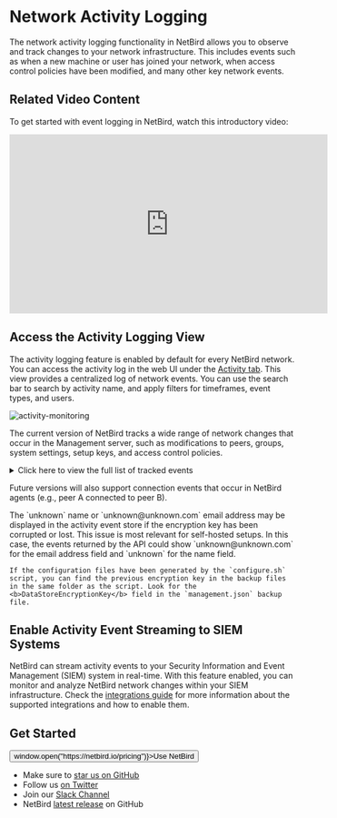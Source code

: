 # Network Activity Logging

The network activity logging functionality in NetBird allows you to observe and track changes to your network infrastructure.
This includes events such as when a new machine or user has joined your network, when access control policies have been modified,
and many other key network events.

## Related Video Content

To get started with event logging in NetBird, watch this introductory video:

<iframe width="560" height="315" src="https://www.youtube.com/embed/UlnMo1KYXPU?si=JdzEr9v2EZHlP7lc" frameborder="0" allow="accelerometer; autoplay; clipboard-write; encrypted-media; gyroscope; picture-in-picture" allowfullscreen></iframe>


## Access the Activity Logging View
The activity logging feature is enabled by default for every NetBird network. You can access the activity log in the web UI under the [Activity tab](https://app.netbird.io/activity). This view provides a centralized log of network events. You can use the search bar to search by activity name, and apply filters for timeframes, event types, and users.

<p>
    <img src="/docs-static/img/how-to-guides/activity-monitoring.webp" alt="activity-monitoring" className="imagewrapper-big"/>
</p>

The current version of NetBird tracks a wide range of network changes that occur in the Management server, such as modifications to peers, groups, system settings, setup keys, and access control policies.

<details>
  <summary>Click here to view the full list of tracked events</summary>

  - **Peer Management:** 
    - Peer added by user
    - Peer added with setup key
    - Peer removed by user
    - Peer renamed
    - Peer SSH server enabled
    - Peer SSH server disabled
    - Peer login expiration enabled
    - Peer login expiration disabled

  - **User Management:** 
    - User joined
    - User invited
    - User role updated
    - User blocked
    - User unblocked
    - User deleted

  - **Group Management:** 
    - Group created
    - Group updated
    - Group deleted
    - Group added to peer
    - Group removed from peer
    - Group added to user
    - Group removed from user
    - Group added to setup key
    - Group removed from setup key
    - Group added to disabled management DNS setting
    - Group removed from disabled management DNS setting

  - **Policy Management:** 
    - Policy added
    - Policy updated
    - Policy removed

  - **Rule Management:** 
    - Rule added
    - Rule updated
    - Rule removed

  - **Setup Key Management:** 
    - Setup key created
    - Setup key updated
    - Setup key revoked
    - Setup key overused

  - **Route Management:** 
    - Route created
    - Route removed
    - Route updated

  - **Account Management:** 
    - Account created
    - Account peer login expiration duration updated
    - Account peer login expiration enabled
    - Account peer login expiration disabled
    - Account peer approval enabled
    - Account peer approval disabled

  - **Nameserver Group Management:** 
    - Nameserver group created
    - Nameserver group deleted
    - Nameserver group updated

  - **Token Management:** 
    - Personal access token created
    - Personal access token deleted

  - **Service User Management:** 
    - Service user created
    - Service user deleted

  - **Integration Management:** 
    - Integration created
    - Integration updated
    - Integration deleted

  - **Other Events:** 
    - Transferred owner role
    - Posture check created
    - Posture check updated
    - Posture check deleted
    - User logged in peer
    - Peer login expired
    - Dashboard login

</details>

Future versions will also support connection events that occur in NetBird agents (e.g., peer A connected to peer B).

<Note>
    The `unknown` name or `unknown@unknown.com` email address may be displayed in the activity event store if the encryption key has been corrupted or lost. This issue is most relevant for self-hosted setups. In this case, the events returned by the API could show `unknown@unknown.com` for the email address field and `unknown` for the name field.
    
    If the configuration files have been generated by the `configure.sh` script, you can find the previous encryption key in the backup files in the same folder as the script. Look for the <b>DataStoreEncryptionKey</b> field in the `management.json` backup file.
</Note>

## Enable Activity Event Streaming to SIEM Systems

NetBird can stream activity events to your Security Information and Event Management (SIEM) system in real-time. With this feature enabled, you can monitor and analyze NetBird network changes within your SIEM infrastructure. Check the [integrations guide](/how-to/activity-event-streaming) for more information about the supported integrations and how to enable them.

## Get Started

<p float="center" >
    <Button name="button" className="button-5" onClick={() => window.open("https://netbird.io/pricing")}>Use NetBird</Button>
</p>

- Make sure to [star us on GitHub](https://github.com/netbirdio/netbird)
- Follow us [on Twitter](https://twitter.com/netbird)
- Join our [Slack Channel](https://join.slack.com/t/netbirdio/shared_invite/zt-2utg2ncdz-W7LEB6toRBLE1Jca37dYpg)
- NetBird [latest release](https://github.com/netbirdio/netbird/releases) on GitHub
